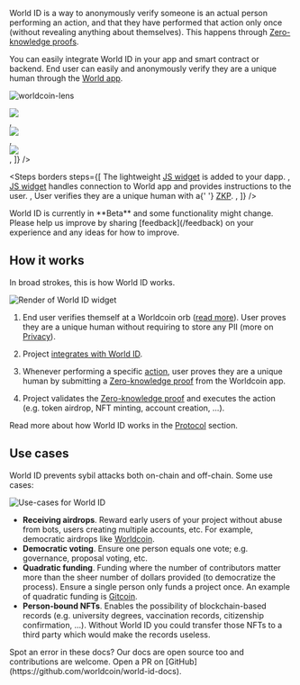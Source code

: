 
World ID is a way to anonymously verify someone is an actual person performing an action, and that they have performed that action only once (without revealing anything about themselves). This happens through [Zero-knowledge proofs](/advanced/zero-knowledge-proofs).

You can easily integrate World ID in your app and smart contract or backend. End user can easily and anonymously verify they are a unique human through the [World app](https://worldcoin.org/download).

![worldcoin-lens](/images/docs/introduction/worldcoin-lens.png)

<div className="grid gap-y-4">
  <Steps
    steps={[
      <div className="align-middle">
        <img
          src="/images/docs/introduction/widget-light.jpg"
          className="block"
        />
      </div>,
      <div className="align-middle">
        <img
          src="/images/docs/introduction/drawer.jpg"
          className="block"
        />
      </div>,
      <div className="align-middle">
        <img
          src="/images/docs/introduction/drawer-verified.jpg"
          className="block"
        />
      </div>,
    ]}
  />

  <Steps
    borders
    steps={[
      <span>
        The lightweight <a href="/idkit">JS widget</a> is added to your dapp.
      </span>,
      <span>
        <a href="/idkit">JS widget</a> handles connection to World app and
        provides instructions to the user.
      </span>,
      <span>
        User verifies they are a unique human with a{' '}
        <a href="/advanced/zero-knowledge-proofs">ZKP</a>.
      </span>,
    ]}
  />
</div>

<Callout title="FYI">
  World ID is currently in **Beta** and some functionality might change. Please
  help us improve by sharing [feedback](/feedback) on your experience and any
  ideas for how to improve.
</Callout>

## How it works

In broad strokes, this is how World ID works.

<img
  src="/images/docs/introduction/how-it-works-light.svg"
  className="block"
  alt="Render of World ID widget"
/>

1. End user verifies themself at a Worldcoin orb ([read more](https://worldcoin.org/how-the-launch-works)). User proves they are a unique human without requiring to store any PII (more on [Privacy](/about/privacy)).

2. Project [integrates with World ID](/quick-start).

3. Whenever performing a specific [action](/about/protocol#what-are-actions), user proves they are a unique human by submitting a [Zero-knowledge proof](/docs/advanced/zero-knowledge-proofs) from the Worldcoin app.

4. Project validates the [Zero-knowledge proof](/advanced/zero-knowledge-proofs) and executes the action (e.g. token airdrop, NFT minting, account creation, ...).

Read more about how World ID works in the [Protocol](/about/protocol) section.

## Use cases

World ID prevents sybil attacks both on-chain and off-chain. Some use cases:

<img
  src="/images/docs/introduction/use-cases.svg"
  className="block"
  alt="Use-cases for World ID"
/>

<div className="sr-only">

- **Receiving airdrops**. Reward early users of your project without abuse
  from bots, users creating multiple accounts, etc. For example, democratic
  airdrops like [Worldcoin](https://worldcoin.org).
- **Democratic voting**.
  Ensure one person equals one vote; e.g. governance, proposal voting, etc.
- **Quadratic funding**. Funding where the number of contributors matter more
  than the sheer number of dollars provided (to democratize the process). Ensure
  a single person only funds a project once. An example of quadratic funding is
  [Gitcoin](https://gitcoin.co/blog/gitcoin-grants-quadratic-funding-for-the-world/).
- **Person-bound NFTs**. Enables the possibility of blockchain-based records
  (e.g. university degrees, vaccination records, citizenship confirmation, ...).
  Without World ID you could transfer those NFTs to a third party which would
  make the records useless.

</div>

<Callout>
  Spot an error in these docs? Our docs are open source too and contributions
  are welcome. Open a PR on
  [GitHub](https://github.com/worldcoin/world-id-docs).
</Callout>

